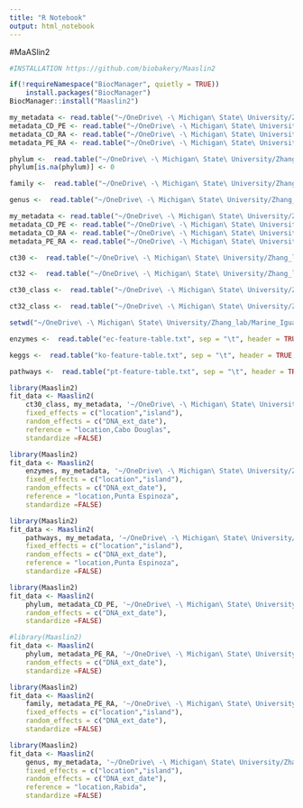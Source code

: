```yaml
---
title: "R Notebook"
output: html_notebook
---
```



#MaASlin2
```r
#INSTALLATION https://github.com/biobakery/Maaslin2

if(!requireNamespace("BiocManager", quietly = TRUE))
    install.packages("BiocManager")
BiocManager::install("Maaslin2")
```


```r
my_metadata <- read.table("~/OneDrive\ -\ Michigan\ State\ University/Zhang_lab/Marine_Iguana/results/maaslin2/metadata_marine-iguana_2021-04-08.csv", sep = ",", header = TRUE, row.names=1, na.strings = "")
metadata_CD_PE <- read.table("~/OneDrive\ -\ Michigan\ State\ University/Zhang_lab/Marine_Iguana/results/maaslin2/metadata_CD_PE.csv", sep = ",", header = TRUE, row.names=1, na.strings = "")
metadata_CD_RA <- read.table("~/OneDrive\ -\ Michigan\ State\ University/Zhang_lab/Marine_Iguana/results/maaslin2/metadata_CD_RA.csv", sep = ",", header = TRUE, row.names=1, na.strings = "")
metadata_PE_RA <- read.table("~/OneDrive\ -\ Michigan\ State\ University/Zhang_lab/Marine_Iguana/results/maaslin2/metadata_PE_RA.csv", sep = ",", header = TRUE, row.names=1, na.strings = "")
```

```r
phylum <-  read.table("~/OneDrive\ -\ Michigan\ State\ University/Zhang_lab/Marine_Iguana/results/kraken2/phylum_matrix.txt", sep = "\t", header = TRUE, row.names=1, na.strings = "")
phylum[is.na(phylum)] <- 0

family <-  read.table("~/OneDrive\ -\ Michigan\ State\ University/Zhang_lab/Marine_Iguana/results/kraken2/family_matrix.txt", sep = "\t", header = TRUE, row.names=1, na.strings = "")

genus <-  read.table("~/OneDrive\ -\ Michigan\ State\ University/Zhang_lab/Marine_Iguana/results/kraken2/genus_matrix.txt", sep = "\t", header = TRUE, row.names=1, na.strings = "")
```

```r
my_metadata <- read.table("~/OneDrive\ -\ Michigan\ State\ University/Zhang_lab/Marine_Iguana/results/maaslin2/metadata_marine-iguana_2021-04-08 copy.csv", sep = ",", header = TRUE, row.names=1, na.strings = "")
metadata_CD_PE <- read.table("~/OneDrive\ -\ Michigan\ State\ University/Zhang_lab/Marine_Iguana/results/maaslin2/metadata_CD_PE copy.csv", sep = ",", header = TRUE, row.names=1, na.strings = "")
metadata_CD_RA <- read.table("~/OneDrive\ -\ Michigan\ State\ University/Zhang_lab/Marine_Iguana/results/maaslin2/metadata_CD_RA copy.csv", sep = ",", header = TRUE, row.names=1, na.strings = "")
metadata_PE_RA <- read.table("~/OneDrive\ -\ Michigan\ State\ University/Zhang_lab/Marine_Iguana/results/maaslin2/metadata_PE_RA copy.csv", sep = ",", header = TRUE, row.names=1, na.strings = "")
```

```r
ct30 <-  read.table("~/OneDrive\ -\ Michigan\ State\ University/Zhang_lab/Marine_Iguana/data/smartchip/ct30_iguana.txt", sep = "\t", header = TRUE, row.names=1, na.strings = "")

ct32 <-  read.table("~/OneDrive\ -\ Michigan\ State\ University/Zhang_lab/Marine_Iguana/data/smartchip/ct32_iguana.txt", sep = "\t", header = TRUE, row.names=1, na.strings = "")

ct30_class <-  read.table("~/OneDrive\ -\ Michigan\ State\ University/Zhang_lab/Marine_Iguana/data/smartchip/ct30_iguana_class.txt", sep = "\t", header = TRUE, row.names=1, na.strings = "")

ct32_class <-  read.table("~/OneDrive\ -\ Michigan\ State\ University/Zhang_lab/Marine_Iguana/data/smartchip/ct32_iguana_class.txt", sep = "\t", header = TRUE, row.names=1, na.strings = "")
```

```r
setwd("~/OneDrive\ -\ Michigan\ State\ University/Zhang_lab/Marine_Iguana/results/maaslin2")

enzymes <-  read.table("ec-feature-table.txt", sep = "\t", header = TRUE, row.names=1, na.strings = "")

keggs <-  read.table("ko-feature-table.txt", sep = "\t", header = TRUE, row.names=1, na.strings = "")

pathways <-  read.table("pt-feature-table.txt", sep = "\t", header = TRUE, row.names=1, na.strings = "")
```

```r
library(Maaslin2)
fit_data <- Maaslin2(
    ct30_class, my_metadata, '~/OneDrive\ -\ Michigan\ State\ University/Zhang_lab/Marine_Iguana/results/maaslin2/smartchip_ct30-class_CD',
    fixed_effects = c("location","island"),
    random_effects = c("DNA_ext_date"),
    reference = "location,Cabo Douglas",
    standardize =FALSE)
```

```r
library(Maaslin2)
fit_data <- Maaslin2(
    enzymes, my_metadata, '~/OneDrive\ -\ Michigan\ State\ University/Zhang_lab/Marine_Iguana/results/maaslin2/location_family',
    fixed_effects = c("location","island"),
    random_effects = c("DNA_ext_date"),
    reference = "location,Punta Espinoza",
    standardize =FALSE)
```

```r
library(Maaslin2)
fit_data <- Maaslin2(
    pathways, my_metadata, '~/OneDrive\ -\ Michigan\ State\ University/Zhang_lab/Marine_Iguana/results/maaslin2/pathways_family_PE',
    fixed_effects = c("location","island"),
    random_effects = c("DNA_ext_date"),
    reference = "location,Punta Espinoza",
    standardize =FALSE)
```

```r
library(Maaslin2)
fit_data <- Maaslin2(
    phylum, metadata_CD_PE, '~/OneDrive\ -\ Michigan\ State\ University/Zhang_lab/Marine_Iguana/results/maaslin2/CD_PE_phylum', fixed_effects = c("location","island"),
    random_effects = c("DNA_ext_date"),
    standardize =FALSE)
```

```r
#library(Maaslin2)
fit_data <- Maaslin2(
    phylum, metadata_PE_RA, '~/OneDrive\ -\ Michigan\ State\ University/Zhang_lab/Marine_Iguana/results/maaslin2/PE_RA_phylum', fixed_effects = c("location","island"),
    random_effects = c("DNA_ext_date"),
    standardize =FALSE)
```

```r
library(Maaslin2)
fit_data <- Maaslin2(
    family, metadata_PE_RA, '~/OneDrive\ -\ Michigan\ State\ University/Zhang_lab/Marine_Iguana/results/maaslin2/PE_RA_family',
    fixed_effects = c("location","island"),
    random_effects = c("DNA_ext_date"),
    standardize =FALSE)
```

```r
library(Maaslin2)
fit_data <- Maaslin2(
    genus, my_metadata, '~/OneDrive\ -\ Michigan\ State\ University/Zhang_lab/Marine_Iguana/results/maaslin2/genus_RA',
    fixed_effects = c("location","island"),
    random_effects = c("DNA_ext_date"),
    reference = "location,Rabida",
    standardize =FALSE)
```
